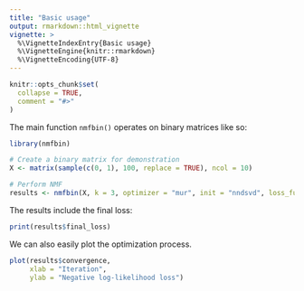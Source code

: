 ```yaml
---
title: "Basic usage"
output: rmarkdown::html_vignette
vignette: >
  %\VignetteIndexEntry{Basic usage}
  %\VignetteEngine{knitr::rmarkdown}
  %\VignetteEncoding{UTF-8}
---
```


```r
knitr::opts_chunk$set(
  collapse = TRUE,
  comment = "#>"
)
```

The main function `nmfbin()` operates on binary matrices like so:

```r
library(nmfbin)

# Create a binary matrix for demonstration
X <- matrix(sample(c(0, 1), 100, replace = TRUE), ncol = 10)

# Perform NMF
results <- nmfbin(X, k = 3, optimizer = "mur", init = "nndsvd", loss_fun = "logloss", max_iter = 500)
```

The results include the final loss:

```r
print(results$final_loss)
```

We can also easily plot the optimization process.

```r
plot(results$convergence,
     xlab = "Iteration",
     ylab = "Negative log-likelihood loss")
```
